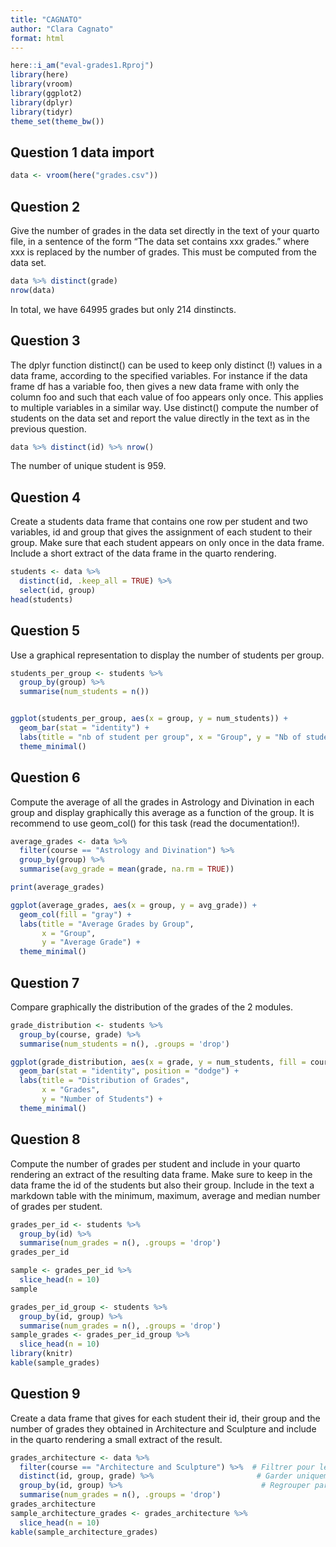 ```yaml
---
title: "CAGNATO"
author: "Clara Cagnato"
format: html
---
```


```r
here::i_am("eval-grades1.Rproj")
library(here)
library(vroom)
library(ggplot2)
library(dplyr)
library(tidyr)
theme_set(theme_bw())
```

## Question 1 data import
```r
data <- vroom(here("grades.csv"))
```
## Question 2
Give the number of grades in the data set directly in the text of your quarto file, in a sentence of the form “The data set contains xxx grades.” where xxx is replaced by the number of grades. This must be computed from the data set.
```r
data %>% distinct(grade)
nrow(data)
```
In total, we have 64995 grades but only 214 dinstincts.

## Question 3
The dplyr function distinct() can be used to keep only distinct (!) values in a data frame, according to the specified variables. For instance if the data frame df has a variable foo, then gives a new data frame with only the column foo and such that each value of foo appears only once. This applies to multiple variables in a similar way.
Use distinct() compute the number of students on the data set and report the value directly in the text as in the previous question.

```r
data %>% distinct(id) %>% nrow()
```
The number of unique student is 959.

## Question 4
Create a students data frame that contains one row per student and two variables, id and group that gives the assignment of each student to their group. Make sure that each student appears on only once in the data frame. Include a short extract of the data frame in the quarto rendering.
```r
students <- data %>%
  distinct(id, .keep_all = TRUE) %>% 
  select(id, group) 
head(students)
```

## Question 5
Use a graphical representation to display the number of students per group.
```r
students_per_group <- students %>%
  group_by(group) %>%
  summarise(num_students = n())


ggplot(students_per_group, aes(x = group, y = num_students)) +
  geom_bar(stat = "identity") +
  labs(title = "nb of student per group", x = "Group", y = "Nb of students") +
  theme_minimal()
```
## Question 6
Compute the average of all the grades in Astrology and Divination in each group and display graphically this average as a function of the group. It is recommend to use geom_col() for this task (read the documentation!).
```r
average_grades <- data %>%
  filter(course == "Astrology and Divination") %>%  
  group_by(group) %>%                               
  summarise(avg_grade = mean(grade, na.rm = TRUE))  

print(average_grades)
```
```r
ggplot(average_grades, aes(x = group, y = avg_grade)) +
  geom_col(fill = "gray") + 
  labs(title = "Average Grades by Group",
       x = "Group",
       y = "Average Grade") +
  theme_minimal()
```
## Question 7
Compare graphically the distribution of the grades of the 2 modules.
```r
grade_distribution <- students %>%
  group_by(course, grade) %>%
  summarise(num_students = n(), .groups = 'drop')

ggplot(grade_distribution, aes(x = grade, y = num_students, fill = course)) +
  geom_bar(stat = "identity", position = "dodge") +  
  labs(title = "Distribution of Grades",
       x = "Grades",
       y = "Number of Students") +
  theme_minimal()
```
## Question 8
Compute the number of grades per student and include in your quarto rendering an extract of the resulting data frame. Make sure to keep in the data frame the id of the students but also their group. Include in the text a markdown table with the minimum, maximum, average and median number of grades per student.
```r
grades_per_id <- students %>%
  group_by(id) %>%              
  summarise(num_grades = n(), .groups = 'drop')
grades_per_id
```
```r
sample <- grades_per_id %>% 
  slice_head(n = 10)
sample
```

```r
grades_per_id_group <- students %>%
  group_by(id, group) %>%              
  summarise(num_grades = n(), .groups = 'drop')  
sample_grades <- grades_per_id_group %>% 
  slice_head(n = 10)
library(knitr)
kable(sample_grades)
```

## Question 9
Create a data frame that gives for each student their id, their group and the number of grades they obtained in Architecture and Sculpture and include in the quarto rendering a small extract of the result.
```r
grades_architecture <- data %>%
  filter(course == "Architecture and Sculpture") %>%  # Filtrer pour le cours
  distinct(id, group, grade) %>%                       # Garder uniquement les combinaisons uniques d'ID, group et grade
  group_by(id, group) %>%                               # Regrouper par ID et groupe
  summarise(num_grades = n(), .groups = 'drop') 
grades_architecture
sample_architecture_grades <- grades_architecture %>% 
  slice_head(n = 10)
kable(sample_architecture_grades)
```





